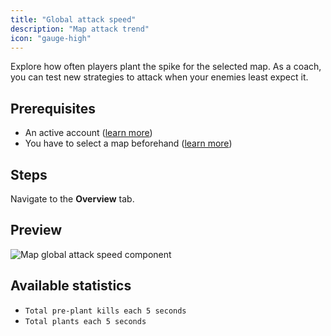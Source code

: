 ```yaml
---
title: "Global attack speed"
description: "Map attack trend"
icon: "gauge-high"
---
```


Explore how often players plant the spike for the selected map.
As a coach, you can test new strategies to attack when your enemies least expect it.

## Prerequisites

- An active account ([learn more](/get-started/setup))
- You have to select a map beforehand ([learn more](/core/map/root))

## Steps

Navigate to the **Overview** tab.

## Preview

<Frame>
    <img
        src="./images/global-attack-speed/component.png"
        alt="Map global attack speed component"
    />
</Frame>

## Available statistics

- `Total pre-plant kills each 5 seconds`
- `Total plants each 5 seconds`
